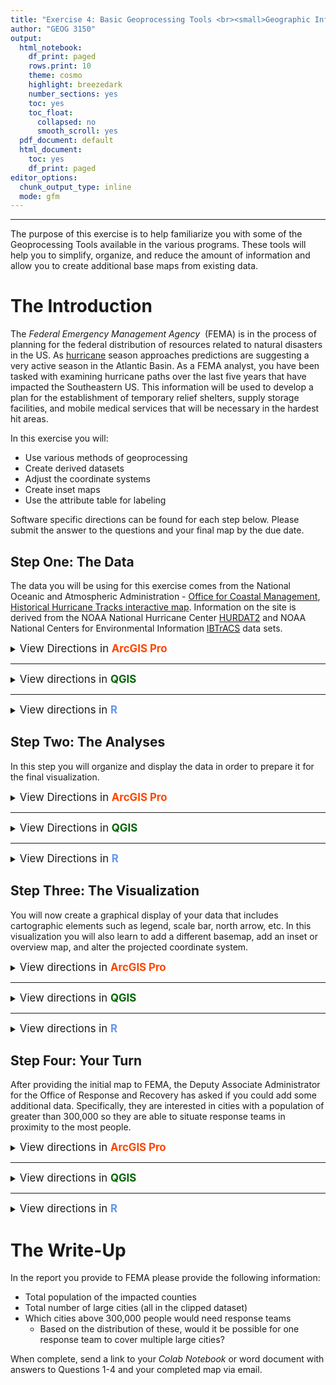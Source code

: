 ```yaml
---
title: "Exercise 4: Basic Geoprocessing Tools <br><small>Geographic Information Systems 1 Lab</small></br>"
author: "GEOG 3150"
output:
  html_notebook:
    df_print: paged
    rows.print: 10
    theme: cosmo
    highlight: breezedark
    number_sections: yes
    toc: yes
    toc_float:
      collapsed: no
      smooth_scroll: yes
  pdf_document: default
  html_document:
    toc: yes
    df_print: paged
editor_options:
  chunk_output_type: inline
  mode: gfm
---
```


```{=html}
<style type="text/css">

h1.title {
  font-size: 40px;
  font-family: "Times New Roman", Times, serif;
  color: DarkBlue;
  text-align: center;
}
h4.author { /* Header 4 - and the author and data headers use this too  */
  font-size: 20px;
  font-family: "Times New Roman", Times, serif;
  color: DarkBlue;
  text-align: center;
}

.zoom {
  transform-origin: 40% 50% 0;
  transition: transform .2s;
  margin: 0 auto;
}
.zoom img{
	width:auto;
	height:auto;	
}
.zoom:hover {
  transform: scale(2);
}

th, td {padding: 5px;}

</style>
```
<hr></hr>

The purpose of this exercise is to help familiarize you with some of the Geoprocessing Tools available in the various programs. These tools will help you to simplify, organize, and reduce the amount of information and allow you to create additional base maps from existing data.

# The Introduction

The _Federal Emergency Management Agency_&nbsp; (FEMA) is in the process of planning for the federal distribution of resources related to natural disasters in the US. As [hurricane](https://www.noaa.gov/news-release/noaa-predicts-another-active-atlantic-hurricane-season) season approaches predictions are suggesting a very active season in the Atlantic Basin. As a FEMA analyst, you have been tasked with examining hurricane paths over the last five years that have impacted the Southeastern US. This information will be used to develop a plan for the establishment of temporary relief shelters, supply storage facilities, and mobile medical services that will be necessary in the hardest hit areas.

In this exercise you will:

-   Use various methods of geoprocessing
-   Create derived datasets
-   Adjust the coordinate systems
-   Create inset maps
-   Use the attribute table for labeling

Software specific directions can be found for each step below. Please submit the answer to the questions and your final map by the due date.

## Step One: The Data

The data you will be using for this exercise comes from the National Oceanic and Atmospheric Administration - [Office for Coastal Management](https://coast.noaa.gov/), [Historical Hurricane Tracks interactive map](https://coast.noaa.gov/hurricanes/). Information on the site is derived from the NOAA National Hurricane Center [HURDAT2](https://www.nhc.noaa.gov/data/#hurdat) and NOAA National Centers for Environmental Information [IBTrACS](https://www.ncdc.noaa.gov/ibtracs/) data sets.

<details>
<summary><big>View Directions in <b> [ArcGIS Pro]{style="color:#ff4500"} </b></big></summary>

As you have done with each of the previous exercises, [Exercise 2](https://chrismgentry.github.io/GIS1-Exercise-2/) and [Exercise 3](https://chrismgentry.github.io/GIS1-Exercise-3/), you will begin by launching **[ArcGIS Pro]{style="color:#ff4500"}** from the start menu or dekstop shortcut. Select **Map** from _New > Blank Templates_ and on the resulting screen provide a name and location for your project. Remember it would be beneficial to keep all of these exercises in a single folder on your computer. 

With your screen now displaying the _World Topographic Map_&nbsp; and _World Hillshade_&nbsp; in the table of contents, navigate to GitHub and download **[all datasets for this exercise here](https://github.com/chrismgentry/GIS1-Exercise-4/tree/main/Data)** to your project folder and extract the data. If you have any questions on how to retrieve and extract the data refer to [Exercise 2, Step 1](https://chrismgentry.github.io/GIS1-Exercise-2/#11_Step_One:_The_Data) for detailed instructions.

Add the _states_, _counties_, and all _hurricanes_&nbsp; datasets to the map view. Remember that the layers in your _Table of Contents_&nbsp; are drawn in the order they appear. So the first item on the list will be the first show, followed, by the second and so on. Therefore, if you want certain datasets to be visible above all others it should be located at the top by clicking and dragging the data up or down in the list. For polygons, you can edit the fill and transparency (found under the appearance tab in effects) to allow for items underneath to be scene. For example, in the image below, the hurricane tracks are ordered by year and are situated on top of the county and state polygons. If the polygons were drawn first, the hurricane tracks would not be shown once they make landfall. In this example, the states polygons are displayed with a hollow fill and white border to allow for the counties to show through with their black borders.

<p align="center"><div class="zoom"><img src= "Images/arcgis-ex4-data.jpg" alt="Ex4 Datasets" style="width:100%"></div></p>

Refer back to previous exercises to review how to change the symbology for a given dataset. You should experiment with different order, fill, and transparencies to customize your view of the data.

Because FEMA is only interested in counties impacted by hurricanes, you need to select only the states that are intersected by the tracks. There are several ways to subset data in [ArcGIS Pro]{style="color:#ff4500"}. For this example we can select counties by name through a structured query language (SQL), we can use graphical tools to select data, and we can use geoprocessing tools to subset the data. Because this is a learning module, you will be learning several different techniques. While this might not necessarily be the quickest method, the purpose of this exercise is to introduce you to several tools you can use as appropriate in future projects. 

To continue gathering data for this exercise you are first going to isolate the data you want to select. In the _Table of Contents_ click the **List by Selection** button <img src= "Images/arcgis-list-selection-button.jpg" alt="List by Selection" width = "20" height = "20"> to show a list of the selectable datasets in the project. Because you should have a number of datasets in the project, to isolate only the states file, right-click on the _USA_States_Continental_&nbsp; and chose "Make this the only selectable layer". 

<p align="center"><div class="zoom"><img src= "Images/arcgis-make-selectable.png" alt="Make data selectable" style="width:100%"></div></p>

To begin, click the drop-down menu for _Select_&nbsp; on the _Map Tab_&nbsp; and choose **Lasso** from the drop-down menu and and use the cursor to draw a circle encompassing Alabama, Arkansas, Delaware, Florida, Georgia, Illinois, Indiana, Kentucky, Louisiana, Maryland, Mississippi, Missouri, New Jersey, North Carolina, Ohio, Pennsylvania, South Carolina, Tennessee, Virginia, and West Virginia. Your circle does not need to include all of the state, just a small portion. See the example below:

<p align="center"><div class="zoom"><img src= "Images/arcgis-lasso-select.png" alt="Lasso Select Tool" style="width:100%"></div></p>

With the states selected, return the Table of Contents to the "List by Drawing Order" button <img src= "Images/arcgis-list-draw-button.jpg" alt="List by Drawing Order" width = "20" height = "20"> and right-click on the _USA_States_Continental_&nbsp; dataset and choose **Data > Export Features** from the menu. In the resulting menu include the following options and click OK:

- _Input Features_ = USA_States_Continental
- _Output Location_ = Select a folder for the export. It it important that you do not click into the folder, simply click once to select and click OK (see example).
- _Output Name_ = choose a name for your file and **add .shp** behind it to create a shapefile.

<p align="center"><div class="zoom"><img src= "Images/arcgis-export-data.png" alt="Export Data" style="width:100%"></div></p>

When finished you should have the file added to your project. Another technique to isolate data is by using the **Clip** analysis tool. This tool can be used to cut out a piece of one dataset using one or more of the features in another dataset as a "cookie cutter". This is useful for creating a new dataset that contains a geographic subset of the features in another larger dataset.

<p align="center"><img src= "Images/arcgis-clip-illustration.png" alt="ArcGIS Pro Clip Illustration" width="515" height="202"><figcaption><small><b>Illustration from https://pro.arcgis.com/en/pro-app/latest/tool-reference/analysis/clip.htm</b></small></figcaption></p>

Under the _Analysis Tab_, click the **Tools** button <img src= "Images/arcgis-toolbox-button.jpg" alt="Geoprocessing Tools Button" width="20" height="20"> to open a geoprocessing search menu. In the search box at the top of the menu type in the word **Clip** and click enter. The first option will show "**Clip** (Analysis Tools)". Click on the tool to open the associated menu. In the new menu choose the following options from the drop-down menus and click Run :

- _Input Features_ = USA_Counties
- _Clip Features_ = ex4_States (or the name of the file for the selected states in the previous step)
- _Output Feature Class_ = choose a name for your file and add .shp behind it to create a shapefile.

<p align="center"><div class="zoom"><img src= "Images/arcgis-clip-tool.png" alt="Clip Analysis Tool" style="width:100%"></div></p>

This will create a dataset containing only the counties that are included within the states used as the selection. While the colors were altered to highlight the changes and additions to the project, you should now see a new dataset in your Table of Contents that only contains those counties. 

<p align="center"><div class="zoom"><img src= "Images/arcgis-clipped-data.png" alt="Clipped Counties" style="width:100%"></div><figcaption><small><b>Colors altered from previous images to highlight geoprocessing results.</b></small></figcaption></p>

Finally, while having the individual hurricane tracks can be important, for the purposes of this exercise you are going to use the **Merge** tool to combined all of the individual hurricane tracks into a single dataset. Similar to the previous step, click on the _Tools_&nbsp; button on the Analysis Tab and search for **Merge**. Click on "**Merge** (Data Management Tool)" and in the new window choose the following options from the drop-down menu and click run:

- _Input Datasets_ = Either from the drop-down menu or the _add many button_&nbsp; <img src= "Images/arcgis-add-many-button.jpg" alt="Add Many" width = "10" height = "10"> select all of the individual hurricane tracks. If using the "add many" button you will need to click the "add" link in the bottom right-hand corner of the input. If you use the drop-down menu the data will add automatically
- _Output Dataset_ = choose a name for your file and add .shp behind it to create a shapefile.

<p align="center"><div class="zoom"><img src= "Images/arcgis-merged-data.png" alt="Merged Hurricanes" style="width:100%"></div></p>

Now you can remove the _USA_Counties_&nbsp; and all the individual hurricane track files to reduce the clutter in your Table of Contents. To do this you simply right-click on the dataset in the Table of Contents and click _Remove_.

<big><b>Question No. 1</b></big>
<blockquote>
How many individual track segments are contained in the merged hurricane dataset?
</blockquote>

</details>
<hr></hr>

<details>
<summary><big>View directions in <b> [QGIS]{style="color: #006400"} </b></big></summary>

As you have done with each of the previous exercises, [Exercise 2](https://chrismgentry.github.io/GIS1-Exercise-2/) and [Exercise 3](https://chrismgentry.github.io/GIS1-Exercise-3/), you will begin by launching <b>[QGIS]{style="color: #006400"}</b> from the start menu, launchpad, or dekstop shortcut. Start with a _New Empty Project_&nbsp; and save it to your project folder. 

With your your empty project created, navigate to GitHub and download **[all datasets for this exercise here](https://github.com/chrismgentry/GIS1-Exercise-4/tree/main/Data)** to your project folder and extract the data. If you have any questions on how to retrieve and extract the data refer to [Exercise 2, Step 1](https://chrismgentry.github.io/GIS1-Exercise-2/#11_Step_One:_The_Data) for detailed instructions.

Add the _states_, _counties_, and all _hurricanes_&nbsp; datasets to the map view. Remember that the datasets in your _Layers_&nbsp;menu are drawn in the order they appear. So the first item on the list will be the first show, followed, by the second and so on. Therefore, if you want certain datasets to be visible above all others it should be located at the top by clicking and dragging the data up or down in the list. For polygons, you can edit the fill and transparency (found under the appearance tab in effects) to allow for items underneath to be scene. For example, in the image below, the hurricane tracks are ordered by year and are situated on top of the county and state polygons. If the polygons were drawn first, the hurricane tracks would not be shown once they make landfall. In this example, the states polygons are displayed with a hollow fill and white border to allow for the counties to show through with their black borders.

<p align="center"><div class="zoom"><img src= "Images/qgis-ex4-data.png" alt="Exercise 4 Datasets" style="width:100%"></div></p>

Refer back to previous exercises to review how to change the symbology for a given dataset. You should experiment with different order, fill, and transparencies to customize your view of the data.

Because FEMA is only interested in counties impacted by hurricanes, you need to select only the states that are intersected by the tracks. There are several ways to subset data in [QGIS]{style="color: #006400"}. For this example we can select counties by name through a structured query language (SQL), we can use graphical tools to select data, and we can use geoprocessing tools to subset the data. Because this is a learning module, you will be learning several different techniques. While this might not necessarily be the quickest method, the purpose of this exercise is to introduce you to several tools you can use as appropriate in future projects.

To continue gathering data for this exercise you are first going to isolate the data you want to select. Begin by clicking on the _USA_States_Continental_&nbsp; dataset to make it the only selectable layer. Next, using the **Select Features ** tool <img src= "Images/qgis-select-features-tool.jpg" alt="Select Features Tool" width = "20" height = "20"> use the drop-down menu to choose **Select Features by Freehand**.

<p align="center"><img src= "Images/qgis-freehand-select-tool.jpg" alt="Freehand Select" style="width:50%"></p>

Single click on the map somewhere in the Gulf of Mexico and use the cursor to draw a circle encompassing Alabama, Arkansas, Delaware, Florida, Georgia, Illinois, Indiana, Kentucky, Louisiana, Maryland, Mississippi, Missouri, New Jersey, North Carolina, Ohio, Pennsylvania, South Carolina, Tennessee, Virginia, and West Virginia. Your circle does not need to include all of the state, just a small portion. After circling the selected states, single click again to finish the selection. See the example below:

<p align="center"><div class="zoom"><img src= "Images/qgis-data-selection-tool.png" alt="Data Selection" style="width:100%"></div></p>

If you make a mistake you can use the _Deselect Features_ button <img src= "Images/qgis-clear-selection-button.png" alt="Clear Select Features Tool" width = "20" height = "20"> to clear your selection and try again. With the states selected, return the Layers menu right/CRTL click on the USA_States_Continental dataset and choose **Export > Save Selected Features As...** from the menu. In the resulting menu include the following options and click OK:

- _Format_ = ESRI Shapefile
- _File name_ = choose a name and location for your file by clicking on the <img src= "Images/qgis-folder-select-button.jpg" alt="Select Folder and File Name" width = "20" height = "20"> button
- Leave all other options as the default

<p align="center"><div class="zoom"><img src= "Images/qgis-export-selection.png" alt="Export Data Selection" style="width:100%"></div></p>

When finished you should have the file added to your project. Another technique to isolate data is by using the **Clip** analysis tool. This tool can be used to cut out a piece of one dataset using one or more of the features in another dataset as a "cookie cutter". This is useful for creating a new dataset that contains a geographic subset of the features in another larger dataset.

<p align="center"><img src= "Images/arcgis-clip-illustration.png" alt="ArcGIS Pro Clip Illustration" width="515" height="202"><figcaption><small><b>Illustration from https://pro.arcgis.com/en/pro-app/latest/tool-reference/analysis/clip.htm</b></small></figcaption></p>

On the menu bar, select **Vector > Geoprocessing Tools > Clip** to open the clipping dialog box. Choose the following options and click Run at the bottom of the screen when finished:

- _Input layer_ = USA_Counties
- _Overlay layer_ = The file of selected states you created above
- _Clipped_ = When creating new datasets you can choose to leave this section a _Create temporoary layer_ or use the <img src= "Images/qgis-folder-select-button.jpg" alt="Select Folder and File Name" width = "20" height = "20"> button to choose _Save to File..._. Temporary layers are great when you need to create an intermediate layer you do not plan to retain for analysis. In this case, because we want to keep the file, it is best to save it as a new shapefile. Any temporary file created will be lost once you close the project.

<p align="center"><div class="zoom"><img src= "Images/qgis-clip-tool.png" alt="Clip" style="width:100%"></div></p>

This will create a dataset containing only the counties that are included within the states used as the selection. While the colors were altered to highlight the changes and additions to the project, you should now see the new dataset in your Layers menu that only contains those counties.

<p align="center"><div class="zoom"><img src= "Images/qgis-clipped-data.png" alt="Clipped Data" style="width:100%"></div><figcaption><small><b>Colors altered from previous images to highlight geoprocessing results.</b></small></figcaption></p>

Finally, while having the individual hurricane tracks can be important, for the purposes of this exercise you are going to use the **Merge vector layers** tool to combined all of the individual hurricane tracks into a single dataset. To locate this tool you will need to click the _Toolbox_&nbsp; button <img src= "Images/qgis-toolbox-button.jpg" alt="Processing Toolbox Button" width = "20" height = "20"> on the toolbar. This will open the **Processing Toolbox** side menu and allow you to search for merge.

Double click on the **Merge vector layers** tool and in the new window click the <img src= "Images/qgis-folder-select-button.jpg" alt="Select Folder and File Name" width = "20" height = "20"> button for the _Input layers_. The window will shift to allow you to select all of the individual hurricane track layers. When complete click the return arrow <img src= "Images/qgis-input-layers-return-button.jpg" alt="Select Folder and File Name" width = "20" height = "20"> to go back to the Merge Vector Layers dialog box. The _Input layers_&nbsp; should now say "5 inputs selected." Next, click the <img src= "Images/qgis-folder-select-button.jpg" alt="Select Folder and File Name" width = "20" height = "20"> button for the section that says _Merged_. While you could make this a temporary layer, it would be best to save the file similar to in the previous steps to retain access to the new dataset.

<p align="center"><div class="zoom"><img src= "Images/qgis-merge-dialog2.png" alt="Merged Vector Layers Dialog" style="width:100%"></div></p>

Now you can remove the _USA_Counties_&nbsp; and all the individual hurricane track files to reduce the clutter in your Layers menu. To do this you simply right/CRTL-click on the dataset in the Layers menu and click _Remove Layer_ or hiding the layer by unchecking the _hide layer_&nbsp; button <img src= "Images/qgis-hide-layer-button.jpg" alt="Hide Layer Button" width = "20" height = "20">. 

<p align="center"><div class="zoom"><img src= "Images/qgis-merged-data.png" alt="Merged Data Example" style="width:100%"></div></p>

<big><b>Question No. 1</b></big>
<blockquote>
How many individual track segments are contained in the merged hurricane dataset?
</blockquote>

</details>
<hr></hr>

<details><summary><big>View directions in <b> [R]{style="color: #6495ED"} </b></span></big></summary>
Before you begin, you will need to open the [Ex4 Colab Notebook](https://github.com/chrismgentry/GIS1-Exercise-4/blob/main/GIS1_EX4.ipynb) and insert **tocolab** after _github_ in the URL to open in the _Colab Environment_. If you have any questions regarding Colab Notebooks refer to [Exercise 2, Introduction](https://chrismgentry.github.io/GIS1-Exercise-2/) for <b>[R]{style="color: #6495ED"}</b>. Remember to make a copy of the notebook. As you have seen before, R requires various packages to complete certain analyses. In this exercise you will be using **tidyverse, ggsn, cowplot, maps, mapproj, plyr, raster, rgeos, rgdal, sp)**. This is a large number of packages and will take a while to load. To install and load the packages we will use the following script:

```r
#install.packages('tidyverse')
#install.packages('ggsn')
#install.packages('cowplot')
#install.packages('maps')
#install.packages('mapproj')
#install.packages('plyr')
#install.packages('raster')
#install.packages('rgeos')
#install.packages('rgdal')
#install.packages('sp')
library('tidyverse')
library('ggsn')
library('cowplot')
library('maps')
library('mapproj')
library('plyr')
library('raster')
library('rgeos')
library('rgdal')
library('sp')
library('utils')
```

In future exercises you will learn how to reduce the script above to load and install packages in fewer lines. Additionally, there are certain functions that are duplicated between different packages. Therefore, in this exercise you will learn to use **::** (double colons) to indicate which package you want to execute a specific function.

For this exercise you will use a combination of built in data from various packages and downloaded data from the above sources in the form of a shapefile. A [shapefile](https://desktop.arcgis.com/en/arcmap/latest/manage-data/shapefiles/what-is-a-shapefile.htm) is a "simple, non-topological format for storing the geometric location and attribute information of geographic features. Features can be represented by points, lines, or polygons. The workspace containing shapefiles may also contain a database manage table, which can store additional attributes that can be joined to a shapefiles features."

In previous exercises you created relatively simplistic maps and design layouts. More fully developed maps contain additional geographic data, or base maps, that can be used to provide reference or location information. In this exercise you will also create an inset map or reference map that provides an overview.

To begin, you will use the information from the _maps package_ to create an object containing the states of Alabama, Arkansas, Delaware, Florida, Georgia, Illinois, Indiana, Kentucky, Louisiana, Maryland, Mississippi, Missouri, New Jersey, North Carolina, Ohio, Pennsylvania, South Carolina, Tennessee, Virginia, and West Virginia. The process is similar to the directions for [Exercise 2, Step 1](https://chrismgentry.github.io/GIS1-Exercise-2/#11_Step_One:_The_Data) and [Exercise 3, Step 1](https://chrismgentry.github.io/GIS1-Exercise-3/#11_Step_One:_The_Data).

```r
states <- map_data(map = "state", region =  c("alabama","arkansas","delaware","florida","georgia",
                                              "illinois","indiana","kentucky","louisiana","maryland",
                                              "mississippi","missouri","new jersey","north carolina","ohio",
                                              "pennsylvania","south carolina","tennessee","virginia","west virginia"))

ggplot(states) + 
  geom_polygon(aes(x=long, y=lat, group=group), color = "white") +
  coord_fixed()
```
To add contextual data and avoid the appearance of "floating data" you will next create an object to fill in the surrounding states.

```r
us <- map_data('state')

ggplot() + 
  geom_polygon(data = us, aes(x=long, y=lat, group=group), color = "white", fill = "gray") + 
  geom_polygon(data = states, aes(x=long, y=lat, group=group), color = "white") + 
  coord_fixed()
```
To add the hurricane information from NOAA you need to download the shapefiles, extract the dataset, and read in the files. To do this you will use the ```readOGR``` function from the **[rgdal](https://www.rdocumentation.org/packages/rgdal/versions/1.5-23/topics/readOGR)** package. You will use the `download.file` function and github link to obtain the zip file and the `unzip` function to extract the data. The `readOGR` function requires listing the path to the file to import that data. In the path below you will see a **.** (period) in front of the /Hurricanes folder. The period is a shortcut version to say "in the project folder" instead of typing out the entire folder path.

```r
download.file('https://github.com/chrismgentry/GIS1-Exercise-4/raw/main/Data/Hurricanes.zip', 'hurricanes.zip')
unzip('hurricanes.zip')

dorian <- readOGR("./Hurricanes","Dorian_2019_line")
irma <- readOGR("./Hurricanes","Irma_2017_line")
laura <-readOGR("./Hurricanes","Laura_2020_line") 
matthew <-readOGR("./Hurricanes","Matthew_2016_line") 
michael <-readOGR("./Hurricanes","Michael_2018_line")
```

Next you will use the `rbind` function, which is a base R function, to combine all of the individual tracks into one. However, because of the structure of the data there are some additional steps that need to be taken before the data can be used in `ggplot2`. The first is to create a column of row ids for each row to use in a future step to connect the data. Then the `fortify` function from **ggplot2** can be used to convert the data to an object that can be imported into the map. Finally, the `join` function from the **plyr** package can be used to attach the data lost in the conversion from the original dataset to the new ggplot2 ready dataset.

```r
hurricanes <- rbind(dorian,irma,laura,matthew,michael)
hurricanes@data$id <- rownames(hurricanes@data)
sp_hurricanes <- fortify(hurricanes)
hurricane_tracks <- plyr::join(sp_hurricanes,hurricanes@data, by = "id")
```

Next you will take similar steps to download and extract a counties shapefile, subset the counties to include those in the selected states above, and finally, prepare the dataset for use with `ggplot2`.

```r
download.file('https://github.com/chrismgentry/GIS1-Exercise-4/raw/main/Data/US_Counties.zip', 'counties.zip')
unzip('counties.zip')

counties <- readOGR(".","USA_Counties")
subset_counties <- counties[counties$STATE_NAME == "Alabama" | counties$STATE_NAME == "Arkansas"|
                                counties$STATE_NAME == "Delaware" | counties$STATE_NAME == "Florida"|
                                counties$STATE_NAME == "Georgia" | counties$STATE_NAME == "Illinois"|
                                counties$STATE_NAME == "Indiana" | counties$STATE_NAME == "Kentucky"|
                                counties$STATE_NAME == "Louisiana" | counties$STATE_NAME == "Maryland"|
                                counties$STATE_NAME == "Mississippi" | counties$STATE_NAME == "Missouri"|
                                counties$STATE_NAME == "New Jersey" | counties$STATE_NAME == "North Carolina"|
                                counties$STATE_NAME == "Ohio" | counties$STATE_NAME == "Pennsylvania"|
                                counties$STATE_NAME == "South Carolina" | counties$STATE_NAME == "Tennessee"|
                                counties$STATE_NAME == "Virginia" | counties$STATE_NAME == "West Virginia",]

subset_counties@data$id <- rownames(subset_counties@data)
counties_data <- fortify(subset_counties)
se_counties <- plyr::join(counties_data,subset_counties@data, by = "id")
```

Now you can use `ggplot2` to visualize the data. The steps to display the data are similar to those from [Exercise 2, Step 3](https://chrismgentry.github.io/GIS1-Exercise-2/#13_Step_Three:_The_Visualization) or [Exercise 3, Step 3](https://chrismgentry.github.io/GIS1-Exercise-3/#13_Step_Three:_The_Visualization). 

```r
ggplot() + 
  geom_polygon(data = us, aes(x=long, y=lat, group=group), color = "white", fill = "gray") +
  geom_polygon(data = states, aes(x=long, y=lat, group=group), color = "white") +
    geom_polygon(data = se_counties, aes(x=long, y=lat, group=group), color = "darkgray", fill = "NA") +
  geom_path(data = hurricane_tracks, aes(x=long, y=lat, group=group), color = "red", size = 2) +
  coord_fixed(xlim = c(-125,-65), ylim = c(25,50))
```
Notice in the code above `coord_fixed()` is used to limit the range of the map. This will be important in future visualizations.

<big><b>Question No. 1</b></big>
<blockquote>
What variables are present in the hurricane track dataset? Which of these could be used to categorize the data in a new visualization? Answer in the code cell below.
</blockquote>

</details>

## Step Two: The Analyses

In this step you will organize and display the data in order to prepare it for the final visualization.

<details>
<summary><big>View Directions in <b> [ArcGIS Pro]{style="color:#ff4500"} </b></big></summary>

Now that you have the necessary data, you need determine which counties are most significantly impacted by the hurricanes. Because hurricane winds can impact areas far away from the eye or the storm, you will begin by creating a buffer around the hurricane tracks. You can either use the **Tools** button <img src= "Images/arcgis-toolbox-button.jpg" alt="Geoprocessing Tools Button" width="20" height="20"> on the _Analysis Tab_&nbsp; or search for **Buffer** in the list of tools next to the button. In the Buffer window select the following options and click run:

- _Input Features_ = The merged hurricane dataset
- _Output Feature Class_ = choose a name for your file and add .shp behind it to create a shapefile
- _Distance_ = 50 miles (linear unit)
- _Side Type_ = Full
- _End Type_ = Round
- _Method_ = Planar
- _Dissolve Type_ = Dissolve all output features into a single feature

<p align="center"><div class="zoom"><img src= "Images/arcgis-buffer-data.png" alt="Buffer Tool" style="width:100%"></div></p>

If in this step or the next you encounter a warning stating there is a "datum conflict between the input and output", just proceed with the exercise. We will discuss _datums_, a set of reference points on the earth's surface against which position measurements are made, in future exercises. While they are important to understand, for the purposes of this exercise you can ignore the warning.

In this next step you need to isolate only the counties that are located within this buffer. To do this, click the **Select By Location** button <img src= "Images/arcgis-select-location-button.jpg" alt="Select By Location Button" width="20" height="20"> on the _Map Tab_&nbsp; in the Selection Section. In the new menu choose the following and click OK.

- _Input Features_ = Your clipped counties
- _Relationship_ = Choose Intersect
- _Selecting Features_ = Your buffered hurricanes
- _Selection Type_ = New Selection

<p align="center"><div class="zoom"><img src= "Images/arcgis-select-by-location.png" alt="Select By Location" style="width:100%"></div></p>

With this selection made, you can take the same steps as before to create a new dataset by right-clicking on the clipped counties dataset in the Table of Contents, going to _Data > Export Features_&nbsp; and creating a new shapefile of the selected counties. You can now remove the clipped counties you created in step one or change the symbology to make this new selection stand out.

To answer the following question, open the attribute table for the new dataset you created highlighting the impacted counties. Right-click on the column header for the **Population** variable, and select statistics.

<big><b>Question No. 2</b></big>
<blockquote>
What is the total population (POP2000; sum information) of the counties impacted by these hurricanes?
</blockquote>

</details>
<hr></hr>

<details>
<summary><big>View Directions in <b> [QGIS]{style="color:#006400"} </b></big></summary>

Now that you have the necessary data, you need determine which counties are most significantly impacted by the hurricanes. Because hurricane winds can impact areas far away from the eye or the storm, you will begin by creating a buffer around the hurricane tracks. You can either go to **Vector > Geoprocessing Tools > Buffer** on the menu bar or search for **Buffer** in the _Processing Toolbox_&nbsp; (similar to searching for Merge). Double-click on the Buffer tool, select the following options and click Run:

<p align="center"><img src= "Images/qgis-buffer-analysis.png" alt="Buffer Tool Dialog" style="width:75%"></p>

- _Input layer_ = The merged hurricane file you created
- _Distance_ = 0.8
- _Segments_ = 4
- _End cap style_ = Round
- _Join style_ = Round
- _Miter limit_ = 2.0
- Check the box for _Dissolve result_
- _Buffered_ save the file in your project folder

You may receive a warning about using degrees to calculate the buffer. If so you can dismiss it for now. In future exercises you will project your dataset, however for the purposes of this exercise you can ignore the warning. Your screen should now look similar to this (colors have been altered to highlight the results):

<p align="center"><div class="zoom"><img src= "Images/qgis-buffered-data.png" alt="Buffered hurricane dataset" style="width:100%"></div></p>

For this exercise, you are going to add satellite imagery from a remote connection. In the browser, scroll down to **XYZ Tiles** and right/CRTL-click to add a “New Connection”. In the resulting window name the connection “Google Satellite” and type the following into the URL:

```
https://mt1.google.com/vt/lyrs=s&x={x}&y={y}&z={z}
```

You can now click and drag **Google Satellite** into the layer to view the satellite imagery. Remember to arrange your layer so that either the fill for counties is transparent or the satellite layer is above the counties so you can see the imagery.

<p align="center"><div class="zoom"><img src= "Images/qgis-data-with-satellite.png" alt="Adding satellite data basemap" style="width:100%"></div></p>

In this next step you need to isolate only the counties that are located within the hurricane buffer. To do this, click **Vector > Research Tools > Select By Location** from the menu bar. In the new menu choose the following and click Run

<p align="center"><img src= "Images/qgis-select-by-location.jpg" alt="Select by location tool" style="width:75%"></p>

- _Select features from_ = The clipped counties dataset. This is the file that contains only the counties in the selected states.
- _Where the features (geometric predicate)_ = Check the box for **intersect**
- _By comparing to the features from_ = The hurricane buffer dataset
- _Modify current selection by_ = Creating new selection

With this selection made, you can take the same steps as before to create a new dataset by right/CRTL-clicking on the clipped counties dataset in the Layers menu, going to **Export > Save Selected Features As...** and creating a new shapefile of the selected counties. 

<p align="center"><div class="zoom"><img src= "Images/qgis-selected-save.png" alt="Exporting the current selection" style="width:100%"></div></p>

You can now remove the clipped counties you created in step one or change the symbology to make this new selection stand out.

<p align="center"><div class="zoom"><img src= "Images/qgis-select-by-location-data.png" alt="All Analyzed Datasets" style="width:100%"></div></p>

To answer the following question, click the _Show Statistical Summary_&nbsp; button <img src= "Images/qgis-statistical-summary-button.jpg" alt="Show Statistical Summary Button" width="20" height="20"> on the menu bar. A new menu will open in the left-hand column of the screen. In this menu select the dataset you created for the hurricane impacted counties in the first box and population in the second.

<p align="center"><img src= "Images/qgis-statistics-menu.png" alt="Statistics Information" style="width:60%"></p>

<big><b>Question No. 2</b></big>
<blockquote>
What is the total population (sum information) of the counties impacted by these hurricanes?
</blockquote>

</details>
<hr></hr>

<details>
<summary><big>View Directions in <b> [R]{style="color:#6495ED"} </b></big></summary>

Now that you have the necessary data, you need determine which counties are most significantly impacted by the hurricanes. Because hurricane winds can impact areas far away from the eye or the storm, you will begin by creating a buffer around the hurricane tracks. For this step you will use the `buffer` function from the **raster** package. The function requires:

```
buffer(x,width=0,dissolve=TRUE)
```
where _x_ = the dataset, _width_ = distance in map units, and _dissolve_ = if TRUE, overalpping polygons are dissolved.

```r
hurricanes_buffer <- buffer(hurricanes, width = 1, dissolve = TRUE)
```

With the buffer created you can now use [`intersect`](https://www.rdocumentation.org/packages/raster/versions/3.4-13/topics/intersect) from the **raster** package to select the overlapping counties. More information on [Intersect](https://pro.arcgis.com/en/pro-app/latest/tool-reference/analysis/intersect.htm) can be found on the [ESRI](https://pro.arcgis.com/en/pro-app/latest/tool-reference/analysis/intersect.htm) website. Similar to before, you will need to `fortify` the data and connect to the original dataset.

```r
intersection <- raster::intersect(hurricanes_buffer,subset_counties)
intersection@data$id <- rownames(intersection@data)
hurricanes_counties <- fortify(intersection)
impacted_counties <- plyr::join(hurricanes_counties,intersection@data, by = "id")
```

With the intersection complete, the counties that are most impacted by the hurricane (e.g. those within the buffer zone of the tracks) are contained within the _impacted_counties_ object.

<big><b>Question No. 2</b></big>
To answer this question you will need to create a dataset that won't be used in the map. Due to the dissected nature of the data, you need to examine the distinct _ids_ of the impacted counties. This can be done using the following script:

```
county_populations <- distinct(impacted_counties, FIPS, .keep_all = TRUE)
```

Where you are using the _impacted_counties_ dataset and keeping only the _distinct_ federal FIPS code that is unique to each county.
<blockquote>
With the dataset above, write a script using <b>sum()</b> to determine the total population impacted by the hurricanes?
</blockquote>
<i><small>HINT: Similar to Exercise 3, Question 2 place the object followed by a $ and the variable name between the () in the sum function. You can use <b>str()</b> to view the variables available in the dataset.</small></i>
</details>

## Step Three: The Visualization

You will now create a graphical display of your data that includes cartographic elements such as legend, scale bar, north arrow, etc. In this visualization you will also learn to add a different basemap, add an inset or overview map, and alter the projected coordinate system. 

<details><summary><big>View directions in <b> [ArcGIS Pro]{style="color:#ff4500"} </b></span></big></summary>

On the _Map Tab_&nbsp; click the **Basemap** button <img src= "Images/arcgis-basemap-button.jpg" alt="Basemaps" width="20" height="20"> and select the option for _Oceans_. Remember that the order of the datasets in the Table of Contets determines what order they are displayed.

<p align="center"><div class="zoom"><img src= "Images/arcgis-basemaps.png" alt="Basemaps" style="width:100%"></div></p>

In future exercises you may choose any of these basemap options that are apprropriate for your analyses. Next, on the _Insert Tab_&nbsp; click the button for **New Map** <img src= "Images/arcgis-new-map-button.jpg" alt="Insert New Map" width="20" height="20"> and select New Map. A new map tab (probably called Map2) will appear in your map frame. Add (or copy/paste from the original map) the hurricane impacted counties and the continental US States shapefiles as well as the Oceans basemap to this new map. Be sure to zoom in a appropriate to see the data.

<p align="center"><img src= "Images/arcgis-map2.png" alt="Inset Map" style="width:100%"></p>

To return to the original map simply click on the appropriate tab. This will allow you to switch back and forth between the two in order to make the necessary customizations. It may be beneficial to rename each one to keep track of the purpose for each map.

Next you can change the projection of the coordinate system for the inset map (Map2). In the Table of Contents, right-click on **Map2** and select _Properties_. In the resulting window click **Coordinate Systems** from the left-side menu. Under "XY Coordinate Systems Available" scroll down until you see _Projected Coordinate System_. Using the series of drop-down menus go to **Projected Coordinate System > Continental > North America** and select the option for "North America Albers Equal Area Conic" and click OK. You should notice that the awkward "flat top" border of the United States should now me curved and the overall shape of the states has a more pleasing appearance.

<p align="center"><div class="zoom"><img src= "Images/arcgis-coordinate-systems.png" alt="Altering Coordinate systems" style="width:100%"></div></p>

In lecture we will discuss the importance of projections and coordinate systems. In future exercises you should take some time to select different options to see which _Coordinate System_&nbsp; has the most pleasing shape to your eyes.

It is now time for you to make your map. Similar to **[previous exercises](https://chrismgentry.github.io/GIS1-Exercise-2/#13_Step_Three:_The_Visualization)**, you need to add all of the necessary elements discussed in Exercise 2 and 3. In this exercise you will also need to add your inset map (Map2). To do this, you first need to add the primary map with using the Map Frame button like before. Next you can click the Map Frame button again to add the second map.

<p align="center"><div class="zoom"><img src= "Images/arcgis-add-map2.png" alt="Add Inset Map" style="width:100%"></div></p>

However, for the inset you want it to be smaller and not cover your map data.

<p align="center"><div class="zoom"><img src= "Images/arcgis-map-and-inset.png" alt="Map with Inset Map" style="width:100%"></div></p>

Finalize your map by adding all of the necessary map elements (title, legend, north arrow, scale bar, name and date) and altering the symbology of the hurricane dataset to provide additional important data. Remember to renaming items in the Table of Contents will rename them in the legend.

<p align="center"><img src= "Images/arcgis-final-map.png" alt="Final Map" style="width:100%"></p>

<big><b>Question No. 3</b></big>
<blockquote>
How many total impacted counties are included in the new dataset?
</blockquote>

</details>
<hr></hr>

<details><summary><big>View directions in <b> [QGIS]{style="color:#006400"} </b></span></big></summary>

To create this visualization you are going to also create what is called an inset or indicator map. These are smaller maps that are used to provide additional detail about a specific location. These maps are often small scale versions or the primary map, but sometimes can be larger scale to enhance detail in congested areas. In this case it will be a small scale version of the continental US.

To begin this process you are going to create some organizations in the Layer Menu by using the **Add Group** button <img src= "Images/qgis-layers-add-group.jpg" alt="Add Groups" width="20" height="20">. Name the first group "Main Map" and create a second group called "Inset Map". 

<p align="center"><img src= "Images/qgis-layers-menu-groups.jpg" alt="Layers Groups" style="width:60%"></p>

In the Layers Menu you can click and drag the datasets into the different groups as well as right/CRTL-click to copy and paste. For this exercise you should order your datasets as follows:

- **Main Map**
  - Hurricanes Dataset
  - Hurricane Impacted Counties
  - Selected States
  - Clipped Counties
  - Continental US
  - Google Satellite Imagery
- **Inset Map**
  - Hurricane Buffer
  - Selected States
  - Continental US
  - Google Satellite Imagery

<p align="center"><img src= "Images/qgis-layers-with-groups.jpg" alt="Layers Groups" style="width:60%"></p>

Similar to **[previous exercises](https://chrismgentry.github.io/GIS1-Exercise-2/#13_Step_Three:_The_Visualization)**, your visualization should include all of the necessary map elements discussed in Exercise 2 and 3. However, you will also need to add the inset map for this exercise. To do this, you first need to create a _New Print Layout_, and with the "Main Map" selected and the "Inset Map" hidden in the Layers Menu, and add the map with the _Add map_&nbsp; tool like before. 

<p align="center"><div class="zoom"><img src= "Images/qgis-layout-main-map.png" alt="Layout with Main Map" style="width:100%"></div></p>

In the item properties for the map, set your level of zoom and align the map in your desired location. Then under _Layers_&nbsp; section, click "Lock Layers" to keep the map frame from being altered. You can always return to this layer and unlock it if you need to make changes.

Next return to the project and turn off the Main Map, then turn on the Inset Map and return to the layout and add another map. Because you have the inset group selected and the main map group hidden, the additional map frame will contain the inset information. Remember to think about where you want the inset to be located before you draw it on the layout. While you can change this at anytime, you should always have a planned map design.

<p align="center"><div class="zoom"><img src= "Images/qgis-layout-inset-map.png" alt="Layout with Inset Map" style="width:100%"></div></p>

Finalize your map by adding all of the necessary map elements (title, legend, north arrow, scale bar, name and date) and altering the symbology of the hurricane dataset to provide additional important data. Remember to renaming items in the Table of Contents will rename them in the legend but you will need to update in the item properties. Alternatively, in the item properties for the legend you can select any object and click the Edit button <img src= "Images/qgis-edit-item-properties-button.jpg" alt="Add Groups" width="20" height="20"> to rename them.

<big><b>Question No. 3</b></big>
<blockquote>
How many total impacted counties are included in the new dataset?
</blockquote>

</details>
<hr></hr>

<details><summary><big>View directions in <b> [R]{style="color:#6495ED"} </b></span></big></summary>

To create this visualization you are going to also create what is called an inset or indicator map. These are smaller maps that are used to provide additional detail about a specific location. These maps are often small scale versions or the primary map, but sometimes can be larger scale to enhance detail in congested areas. In this case it will be a small scale version of the continental US.

To begin this process you are going to create an additional object for countries of the world.

```r
world <- map_data(map = "world")
```

You can now create the primary map data. Within the script below you will see some of the common functions used throughout this and previous exercises. There are two changes made from the typical `ggplot2` script to mention:

- geom_path() is a function to add a line based on a series of data points such as hurricane tracks.
- Within the aes() for geom_path() the color variable was converted to a character (letters) from numeric (numbers). This was done to create discrete variables rather than continuous variables to make a more appropriate legend.

```r
main_map <- ggplot() + 
  geom_polygon(data = world, aes(x=long, y=lat, group=group), color = NA, fill = "gray") +
  geom_polygon(data = us, aes(x=long, y=lat, group=group), color = "white", fill = "DimGray") +
  geom_polygon(data = se_counties, aes(x=long, y=lat, group=group), fill = "LightGray", color = "DarkGray") +
  geom_polygon(data = states, aes(x=long, y=lat, group=group), color = "black", fill = NA) +
  geom_polygon(data = impacted_counties, aes(x=long, y=lat, group=group), color = "DarkGray", fill = "LightSkyBlue") +
  geom_path(data = hurricane_tracks, aes(x=long, y=lat, group=group, color = as.character(SS)), size = 2, lineend = "round") +
  scale_color_viridis_d(option = "A", "Saffir\nSimpson\nScale") +
  coord_fixed(xlim = c(-97,-74), ylim = c(25,44)) + 
  theme(axis.title.x=element_blank(), axis.title.y=element_blank(), panel.background = element_rect(fill = "lightblue"), 
        panel.grid.major = element_blank(), panel.grid.minor = element_blank())
main_map
```

To create the inset map you will use the _world_ data you created above along with the US and impacted counties datasets.

```r
inset <- ggplot() + 
  geom_polygon(data = world, aes(x=long, y=lat, group=group), color = "white", fill = "gray") +
  geom_polygon(data = us, aes(x=long, y=lat, group=group), color = "black", fill = "DarkGray") +
  geom_polygon(data = impacted_counties, aes(x=long, y=lat, group=group), color = NA, fill = "LightSkyBlue") +
  coord_map(xlim = c(-125,-65), ylim = c(25,50), "conic", lat0 = 30) +
  theme(panel.background = element_rect(fill = "lightblue"), panel.grid.major = element_blank(), panel.grid.minor = element_blank(), 
        axis.line=element_blank(), axis.text.x=element_blank(), axis.text.y=element_blank(),axis.ticks=element_blank(), 
        axis.title.x=element_blank(), axis.title.y=element_blank())
inset
```

Notice in each of these scripts created an object out of the ggplot(). This is used to facilitate the creation of the final map when overlaying the inset on the main map. To do this you will use `ggdraw` from the **ggplot2** package. In this function to add the maps using the `draw_plot` function and locate the inset using _x_, _y_, _width_, and _height_ arguments. These values can be altered to move the inset map to any location on the main map. Feel free to experiment with location in Step 4.

```r
ggdraw() +
draw_plot(main_map) + 
draw_plot(inset, x = 0.105, y = 0.72, width = 0.275, height = 0.275)
```
There may be a discrepancy between the x, y, width, and height information for the inset in the script above and the Colab Notebook due to the differences in resolution and space limitations of creating the webpage. 

<big><b>Question No. 3</b></big>
<blockquote>
Provide the full script you would use to add the north arrow, title, scalebar, and name/date information to the map.
</blockquote>

</details>

## Step Four: Your Turn

After providing the initial map to FEMA, the Deputy Associate Administrator for the Office of Response and Recovery has asked if you could add some additional data. Specifically, they are interested in cities with a population of greater than 300,000 so they are able to situate response teams in proximity to the most people.

<details><summary><big>View directions in <b> [ArcGIS Pro]{style="color:#ff4500"} </b></span></big></summary>

If you did not previously download the [cities data](https://github.com/chrismgentry/GIS1-Exercise-4/raw/main/Data/US_Cities_100k.zip) from the GitHub Exercise Page please download the data and unzip it in your project folder. With that data available, add the US_Cities_100k.shp to your primary map (not the inset map). Repeating the steps to **clip** from [Step 1](https://chrismgentry.github.io/GIS1-Exercise-4/#11_Step_One:_The_Data) select the cities as your _Input Feature_, the hurricane buffer as the _Clip Feature_, and be sure to save the new dataset to your project folder with .shp to create a shapefile. You can now remove the US Cities from the project but keep your clipped cities.

While you will leave all of the clipped cities on the map, you will now create a _Label Class_ to only create labels for cities with a population greater than 300,000. To begin, right-click on your new clipped cities dataset and select "Labeling Properties..." <img src= "Images/arcgis-labeling-properties.jpg" alt="Labeling Properties" width="150" height="20"> from the options.

Under the "Class" option in the Label Class window select **SQL** from the three options. Next select _New expression_&nbsp; <img src= "Images/arcgis-new-expression-labels.jpg" alt="Labeling SQL" width="115" height="20"> and select the following options:

<p align="center">Where&emsp;**POPULATION**&emsp;**is greater than**&emsp;**300,000**</p>

<p align="center"><img src= "Images/arcgis-labeling-sql.png" alt="SQL Options for Labeling" style="width:50%"></p>

When complete, click **Apply** at the bottom of the window. Use the options on the _Labeling Tab_ for the dataset to adjust the label field to NAME, change the font or size of the text, and click the **Label** button on the left of the tab.

<p align="center"><div class="zoom"><img src= "Images/arcgis-labeling-tab.jpg" alt="Labeling Options" style="width:100%"></div></p>

<big><b>Question No. 4</b></big>
<blockquote>
What labeled cities are the furthest North, South, East, and West?
</blockquote>

</details>
<hr></hr>

<details><summary><big>View directions in <b> [QGIS]{style="color:#006400"} </b></span></big></summary>

If you did not previously download the [cities data](https://github.com/chrismgentry/GIS1-Exercise-4/raw/main/Data/US_Cities_100k.zip) from the GitHub Exercise Page please download the data and unzip it in your project folder. With that data available, add the US_Cities_100k.shp to your primary map (not the inset map). Repeating the steps to **clip** from [Step 1](https://chrismgentry.github.io/GIS1-Exercise-4/#11_Step_One:_The_Data) select the cities as your _Input Layer_, the hurricane buffer as the _Overlay Layer_, and be sure to save the new dataset to your project folder in the _Clipped_&nbsp; option. You can now remove the US Cities from the project but keep your clipped cities.

While you will leave all of the clipped cities on the map, you will now create a Label Class to only create labels for cities with a population greater than 300,000. To begin, right/CRTL-click on your new clipped cities dataset and select “Properties”. Under the **Labels** tab on the left side of the new window, select _Rule-based Labeling_&nbsp; from the drop-down menu at the top of the window. Next, click the <b>[Green +]{style="color:#006400"}</b> at the bottom to add a new rule. Provide the following inputs and click OK

- _Description_ = Give your rule a name
- _Filter_ = Type the following: ``` "POPULATION" > 300000```
- _Labels_ = Check this box
- _Value_ = NAME
- _Text, Formatting, Buffer, Mask, etc._ = Customize as necessary for your preferred style

<p align="center"><img src= "Images/qgis-rule-based-labels.png" alt="Rule-based Options for Labeling" style="width:100%"></p>

Finally, click OK on the layer properties window. You will need to return to your main map in the layout and uncheck the box for locked to update the map with this new information.

<big><b>Question No. 4</b></big>
<blockquote>
What labeled cities are the furthest North, South, East, and West?
</blockquote>

</details>
<hr></hr>

<details><summary><big>View directions in <b> [R]{style="color:#6495ED"} </b></span></big></summary>

Just like the steps above you will use the `download.file`, `unzip`, and `readOGR` functions to download the cities shapefile and extract the information. Also like above, you will need to subset the cities to include only those in the selected states.

```r
download.file('https://github.com/chrismgentry/GIS1-Exercise-4/raw/main/Data/US_Cities_100k.zip', 'cities.zip')
unzip('cities.zip')

cities <- readOGR(".","US_Cities_100k")

subset_cities <- cities[cities$ST == "AL" | cities$ST == "AR"|
                              cities$ST == "DE" | cities$ST == "FL"|
                              cities$ST == "GA" | cities$ST == "IL"|
                              cities$ST == "IN" | cities$ST == "KY"|
                              cities$ST == "LA" | cities$ST == "MD"|
                              cities$ST == "MS" | cities$ST == "MO"|
                              cities$ST == "NJ" | cities$ST == "NC"|
                              cities$ST == "OH" | cities$ST == "PA"|
                              cities$ST == "SC" | cities$ST == "TN"|
                              cities$ST == "VA" | cities$ST == "WV",]
```

With the cities information available you will again use the `intersect` function to limit the cities data to only those within the hurricane buffer.

```r
cities_intersect <- raster::intersect(subset_cities,hurricanes_buffer)
cities_intersect@data$id <- rownames(cities_intersect@data)
se_cities <- data.frame(cities_intersect)
names(se_cities)[names(se_cities) =="coords.x1"] <- "long"
names(se_cities)[names(se_cities) =="coords.x2"] <- "lat"
```

Notice in the script above there is additional code to rename two variables: coords.x1 and coords.x2. Due to the conversion from a shapefile and the intersect, the resulting object needed to be set as a data frame. In the process the coordinate information columns were renamed coords.x1 and coords.x2. Therefore you needed to rename those individual columns to lat and long to remain consistent with the rest of your scripts. 

And finally you will create a query that selects just those cities that have a population greater than 300,000 individuals.

```r
large_cities <- se_cities[se_cities$POPULATION > 300000,]
```

Now you have a number of datasets that can be used to create your final map including:

- World
- US States
- Southeast States
- Southeast Counties
- Hurricane Impacted Counties
- Hurricane Tracks
- Southeast Cities
- Large Southeast Cities

For your final map, you need to use these datasets to create the visualization requested by FEMA above that includes the geographic information, hurricane tracks, cities, and large cities with populations greater than 300,000. In the Colab Notebok and below is an incomplete `ggplot2` script.

```
cities_map <- ggplot() + 
  geom_polygon(data = World...
  geom_polygon(data = US States...
  geom_polygon(data = SE Counties...
  geom_polygon(data = SE States...
  geom_polygon(data = Impacted Counties...
  geom_path(data = Hurricane Tracks...
  scale_color_viridis_d(option = "A", "Saffir\nSimpson\nScale") +
  geom_point(data = se_cities, aes(x=long, y=lat), color = "yellow") +
  geom_point(data = large_cities, aes(x=long, y=lat), color = "yellow") +
  geom_text(data = large_cities, aes(x=long, y=lat, label = NAME, fontface = "bold"), size = 3, 
            nudge_y = 0.60, nudge_x = 0.25, check_overlap = TRUE, color = "white") +
  annotate("text", x = -86.85, y = 38.5, label = "Louisville", fontface = "bold", size = 3, color = "white") +
  coord_sf(Limiting coordinates to focus on the SE US...
  theme(axis.title.x=element_blank(), axis.title.y=element_blank(),
        panel.background = element_rect(fill = "lightblue"), 
        panel.grid.major = element_blank(), panel.grid.minor = element_blank())
cities_map
```

Complete this script in the Colab Notebook, including lines for scale bar, north arrow, title, name and date. 

<big><b>Question No. 4</b></big>
<blockquote>
What labeled cities are the furthest North, South, East, and West?
</blockquote>

</details>

# The Write-Up

In the report you provide to FEMA please provide the following information:

- Total population of the impacted counties
- Total number of large cities (all in the clipped dataset)
- Which cities above 300,000 people would need response teams
  - Based on the distribution of these, would it be possible for one response team to cover multiple large cities?

When complete, send a link to your _Colab Notebook_ or word document with answers to Questions 1-4 and your completed map via email.